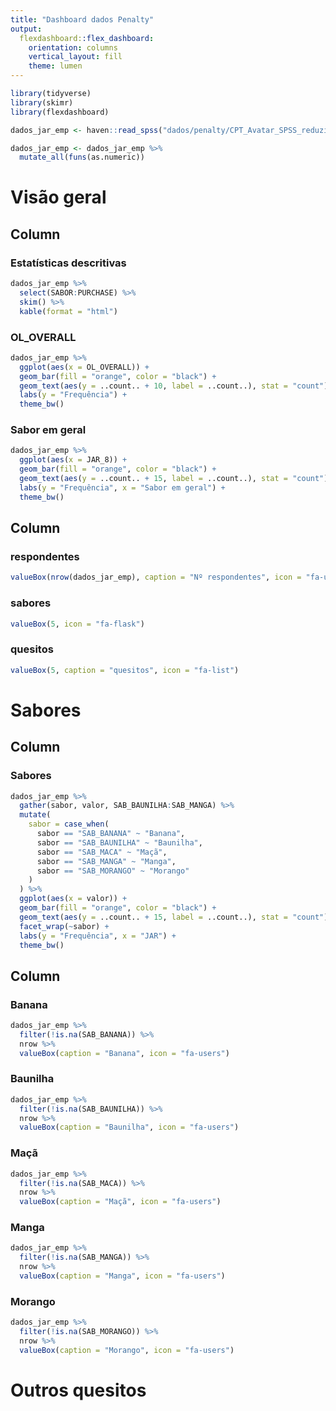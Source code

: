 ```yaml
---
title: "Dashboard dados Penalty"
output: 
  flexdashboard::flex_dashboard:
    orientation: columns
    vertical_layout: fill
    theme: lumen
---
```


```r
library(tidyverse)
library(skimr)
library(flexdashboard)
```

```r
dados_jar_emp <- haven::read_spss("dados/penalty/CPT_Avatar_SPSS_reduzido_ADULTO_EMPILHADO.sav")

dados_jar_emp <- dados_jar_emp %>% 
  mutate_all(funs(as.numeric)) 
```


Visão geral
================================================

Column {.tabset data-width=2050}
------------------------------------------------

### Estatísticas descritivas

```r
dados_jar_emp %>% 
  select(SABOR:PURCHASE) %>%
  skim() %>% 
  kable(format = "html")
```

### OL_OVERALL

```r
dados_jar_emp %>% 
  ggplot(aes(x = OL_OVERALL)) +
  geom_bar(fill = "orange", color = "black") +
  geom_text(aes(y = ..count.. + 10, label = ..count..), stat = "count") + 
  labs(y = "Frequência") +
  theme_bw()
```

### Sabor em geral

```r
dados_jar_emp %>% 
  ggplot(aes(x = JAR_8)) +
  geom_bar(fill = "orange", color = "black") +
  geom_text(aes(y = ..count.. + 15, label = ..count..), stat = "count") + 
  labs(y = "Frequência", x = "Sabor em geral") +
  theme_bw()
```

Column 
------------------------------------------------
### respondentes

```r
valueBox(nrow(dados_jar_emp), caption = "Nº respondentes", icon = "fa-users")
```

### sabores

```r
valueBox(5, icon = "fa-flask")
```

### quesitos

```r
valueBox(5, caption = "quesitos", icon = "fa-list")
```



Sabores
================================================

Column {data-width=2050}
------------------------------------------------

### Sabores

```r
dados_jar_emp %>%
  gather(sabor, valor, SAB_BAUNILHA:SAB_MANGA) %>% 
  mutate(
    sabor = case_when(
      sabor == "SAB_BANANA" ~ "Banana",
      sabor == "SAB_BAUNILHA" ~ "Baunilha",
      sabor == "SAB_MACA" ~ "Maçã",
      sabor == "SAB_MANGA" ~ "Manga",
      sabor == "SAB_MORANGO" ~ "Morango"
    )
  ) %>% 
  ggplot(aes(x = valor)) +
  geom_bar(fill = "orange", color = "black") +
  geom_text(aes(y = ..count.. + 15, label = ..count..), stat = "count") + 
  facet_wrap(~sabor) +
  labs(y = "Frequência", x = "JAR") +
  theme_bw()
```


Column
------------------------------------------------

### Banana

```r
dados_jar_emp %>% 
  filter(!is.na(SAB_BANANA)) %>% 
  nrow %>% 
  valueBox(caption = "Banana", icon = "fa-users")
```

### Baunilha

```r
dados_jar_emp %>% 
  filter(!is.na(SAB_BAUNILHA)) %>% 
  nrow %>% 
  valueBox(caption = "Baunilha", icon = "fa-users")
```

### Maçã

```r
dados_jar_emp %>% 
  filter(!is.na(SAB_MACA)) %>% 
  nrow %>% 
  valueBox(caption = "Maçã", icon = "fa-users")
```

### Manga

```r
dados_jar_emp %>% 
  filter(!is.na(SAB_MANGA)) %>% 
  nrow %>% 
  valueBox(caption = "Manga", icon = "fa-users")
```

### Morango

```r
dados_jar_emp %>% 
  filter(!is.na(SAB_MORANGO)) %>% 
  nrow %>% 
  valueBox(caption = "Morango", icon = "fa-users")
```

Outros quesitos
=================================================

